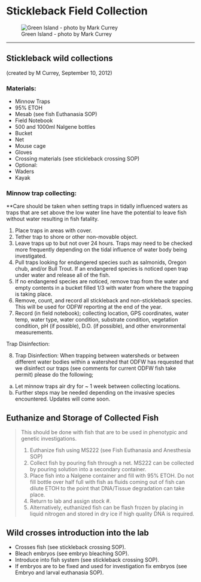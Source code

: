 # Stickleback Field Collection

![Green Island - photo by Mark Currey](images/green_island_header.jpg)

---------------

## Stickleback wild collections 
(created by M Currey, September 10, 2012)

### Materials:
-	Minnow Traps
-	95% ETOH
-	Mesab (see fish Euthanasia SOP)
-	Field Notebook
-	500 and 1000ml Nalgene bottles
-	Bucket
-	Net
-	Mouse cage
-	Gloves
-	Crossing materials (see stickleback crossing SOP)
- Optional: 
-	Waders
-	Kayak


### Minnow trap collecting:

**Care should be taken when setting traps in tidally influenced waters as traps that are set above the low water line have the potential to leave fish without water resulting in fish fatality. 

1. Place traps in areas with cover. 
2. Tether trap to shore or other non-movable object. 
3. Leave traps up to but not over 24 hours. Traps may need to be checked more frequently depending on the tidal influence of water body being investigated. 
4. Pull traps looking for endangered species such as salmonids, Oregon chub, and/or Bull Trout. If an endangered species is noticed open trap under water and release all of the fish. 
5. If no endangered species are noticed, remove trap from the water and empty contents in a bucket filled 1/3 with water from where the trapping is taking place. 
6. Remove, count, and record all stickleback and non-stickleback species. This will be used for ODFW reporting at the end of the year. 
7. Record (in field notebook); collecting location, GPS coordinates, water temp, water type, water condition, substrate condition, vegetation condition, pH (if possible), D.O. (if possible), and other environmental measurements. 

Trap Disinfection: 

8.	Trap Disinfection: When trapping between watersheds or between different water bodies within a watershed that ODFW has requested that we disinfect our traps (see comments for current ODFW fish take permit) please do the following; 
a.	Let minnow traps air dry for ~ 1 week between collecting locations. 
b.	Further steps may be needed depending on the invasive species encountered. Updates will come soon. 

## Euthanize and Storage of Collected Fish

> This should be done with fish that are to be used in phenotypic and genetic investigations. 
> 
1. Euthanize fish using MS222 (see Fish Euthanasia and Anesthesia SOP)
2. Collect fish by pouring fish through a net. MS222 can be collected by pouring solution into a secondary container. 
3. Place fish into a Nalgene container and fill with 95% ETOH. Do not fill bottle over half full with fish as fluids coming out of fish can dilute ETOH to the point that DNA/Tissue degradation can take place. 
4. Return to lab and assign stock #. 
5. Alternatively, euthanized fish can be flash frozen by placing in liquid nitrogen and stored in dry ice if high quality DNA is required. 

## Wild crosses introduction into the lab

- 	Crosses fish (see stickleback crossing SOP). 
- 	Bleach embryos (see embryo bleaching SOP). 
- 	Introduce into fish system (see stickleback crossing SOP). 
- 	If embryos are to be fixed and used for investigation fix embryos (see Embryo and larval euthanasia SOP). 





